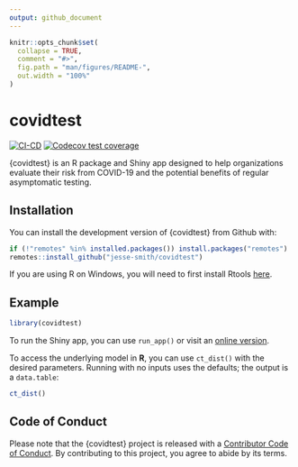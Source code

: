 ```yaml
---
output: github_document
---
```


<!-- README.md is generated from README.Rmd. Please edit that file -->

```r
knitr::opts_chunk$set(
  collapse = TRUE,
  comment = "#>",
  fig.path = "man/figures/README-",
  out.width = "100%"
)
```

# covidtest

<!-- badges: start -->
[![CI-CD](https://github.com/jesse-smith/covidtest/workflows/CI-CD/badge.svg)](https://github.com/jesse-smith/covidtest/actions)
[![Codecov test coverage](https://codecov.io/gh/jesse-smith/covidtest/branch/master/graph/badge.svg)](https://codecov.io/gh/jesse-smith/covidtest?branch=master)
<!-- badges: end -->

{covidtest} is an R package and Shiny app designed to help organizations evaluate their risk from COVID-19 and the potential benefits of regular asymptomatic testing.

## Installation

You can install the development version of {covidtest} from Github with:

``` r
if (!"remotes" %in% installed.packages()) install.packages("remotes")
remotes::install_github("jesse-smith/covidtest")
```

If you are using R on Windows, you will need to first install Rtools [here](https://cran.r-project.org/bin/windows/Rtools/).

## Example

```r
library(covidtest)
```

To run the Shiny app, you can use `run_app()` or visit an [online version](https://jesse-shiny.shinyapps.io/covidtest/).

To access the underlying model in **R**, you can use `ct_dist()` with the desired parameters. Running with no inputs uses the defaults; the output is a `data.table`:

```r
ct_dist()
```

## Code of Conduct

Please note that the {covidtest} project is released with a [Contributor Code of Conduct](https://contributor-covenant.org/version/2/0/CODE_OF_CONDUCT.html). By contributing to this project, you agree to abide by its terms.
